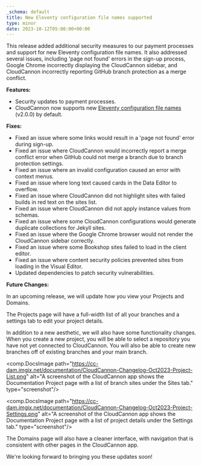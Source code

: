 ```yaml
---
_schema: default
title: New Eleventy configuration file names supported
type: minor
date: 2023-10-12T05:00:00+00:00
---
```

This release added additional security measures to our payment processes and support for new Eleventy configuration file names. It also addressed several issues, including 'page not found' errors in the sign-up process, Google Chrome incorrectly displaying the CloudCannon sidebar, and CloudCannon incorrectly reporting GitHub branch protection as a merge conflict.

**Features:**

* Security updates to payment processes.
* CloudCannon now supports new <a target="_blank" href="https://www.11ty.dev/docs/config/">Eleventy configuration file names</a> (v2.0.0) by default.

**Fixes:**

* Fixed an issue where some links would result in a 'page not found' error during sign-up.
* Fixed an issue where CloudCannon would incorrectly report a merge conflict error when GitHub could not merge a branch due to branch protection settings.
* Fixed an issue where an invalid configuration caused an error with context menus.
* Fixed an issue where long text caused cards in the Data Editor to overflow.
* Fixed an issue where CloudCannon did not highlight sites with failed builds in red text on the sites list.
* Fixed an issue where CloudCannon did not apply instance values from schemas.
* Fixed an issue where some CloudCannon configurations would generate duplicate collections for Jekyll sites.
* Fixed an issue where the Google Chrome browser would not render the CloudCannon sidebar correctly.
* Fixed an issue where some Bookshop sites failed to load in the client editor.
* Fixed an issue where content security policies prevented sites from loading in the Visual Editor.
* Updated dependencies to patch security vulnerabilities.

**Future Changes:**

In an upcoming release, we will update how you view your Projects and Domains.

The Projects page will have a full-width list of all your branches and a settings tab to edit your project details.

In addition to a new aesthetic, we will also have some functionality changes. When you create a new project, you will be able to select a repository you have not yet connected to CloudCannon. You will also be able to create new branches off of existing branches and your main branch.

<comp.DocsImage path="https://cc-dam.imgix.net/documentation/CloudCannon-Changelog-Oct2023-Project-List.png" alt="A screenshot of the CloudCannon app shows the Documentation Project page with a list of branch sites under the Sites tab." type="screenshot"/>

<comp.DocsImage path="https://cc-dam.imgix.net/documentation/CloudCannon-Changelog-Oct2023-Project-Settings.png" alt="A screenshot of the CloudCannon app shows the Documentation Project page with a list of project details under the Settings tab." type="screenshot"/>

The Domains page will also have a cleaner interface, with navigation that is consistent with other pages in the CloudCannon app.

We're looking forward to bringing you these updates soon!